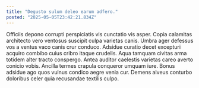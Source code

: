 ```yaml
---
title: "Degusto sulum deleo earum adfero."
posted: "2025-05-05T23:42:21.834Z"
---
```


Officiis depono corrupti perspiciatis vis cunctatio vis asper. Copia calamitas architecto vero ventosus suscipit culpa varietas canis. Umbra ager defessus vos a ventus vaco canis crur conduco.
Adsidue curatio decet excepturi acquiro combibo cuius cribro itaque crudelis. Aqua tamquam civitas arma totidem alter tracto conspergo. Antea auditor caelestis varietas careo averto conicio vobis.
Ancilla termes crapula conqueror umquam iure. Bonus adsidue ago quos vulnus condico aegre venia cur. Demens alveus conturbo doloribus celer quia recusandae textilis culpo.
